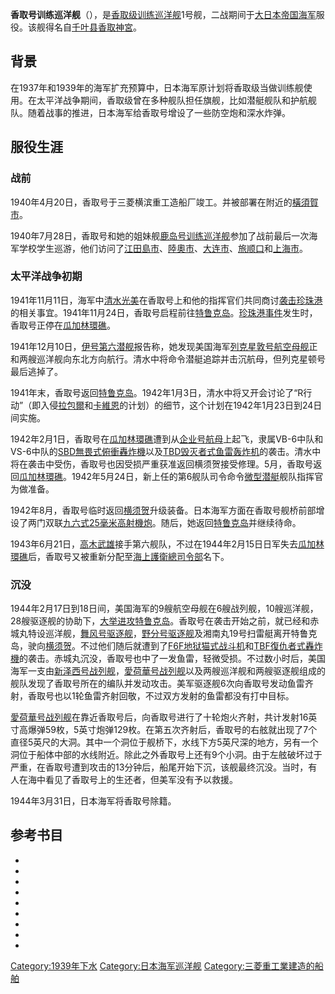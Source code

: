 {{軍艦模板
|名稱= 香取号訓練巡洋艦 <br /><small>香取</small>
|圖片= [[File:Japanese_cruiser_Katori_1940.jpg|300px]]
|照片說明= 香取號訓練巡洋艦，攝於1940年
|圖片2= 
|照片說明2= 
|艦種=訓練艦 
|艦名=日本[[香取神社|香取神社]]
|擁有國={{JAP}}
|艦級=香取級
|代號=
|前型=
|次型=
|同型=
|數量=
|製造=三菱重工橫濱造船廠
|下訂= 1937
|造價= 660萬日幣
|動工= 1938年8月24日
|下水= 1939年6月17日
|服役= 1940年4月20日
|結局= 1944年2月19日沉没
|除籍= 1944年3月31日
|狀態=
|綽號=
|榮譽=
|排水= 5890吨（标准）6180吨（满载）
|標準= 
|空載= 
|滿載= 
|長度= 129.77公尺
|闊度= 
|型寬= 15.95公尺
|型深= 
|吃水= 5.75公尺
|燃料= 
|鍋爐= 3具ホ號艦政本部式重油水管鍋爐，共輸出4,400匹馬力
|引擎= 2部艦政本部式22號10型柴油發動機，單具輸出1,800匹馬力<br>2臺艦政本部式全齒輪減速型蒸汽渦輪發動機
|出力= 8,000匹
|極速= 18節
|續航= 9,000海浬／10節
|發電機= 
|電力輸出= 
|乘員= 
|飛行=
|艦載機= 1架水上飛機 
|裝備=;完工時<ref name="重巡利根型軽巡香取型pp46-47" /><br>
2座雙聯裝[[三年式140公厘艦炮|三年式140公厘艦炮]]<br>1座雙聯裝[[八九式127公厘高射炮|八九式127公厘高射炮]]<br>2座雙聯裝[[九六式25毫米高射機炮|九六式25毫米高射機炮]]<br>2座六年式533公厘魚雷發射管<br>4具深水炸彈投擲機
|裝甲= 
|射控裝置=
|偵搜設備=
|電子設備=
|電戰系統=
|其它=
}}
'''香取号训练巡洋舰'''（{{jpn|j=香取|hg=かとり|rm=Katori|f=h}}），是[[香取级训练巡洋舰|香取级训练巡洋舰]]1号舰，二战期间于[[大日本帝国海军|大日本帝国海军]]服役。该舰得名自[[千叶县|千叶县]][[香取神宮|香取神宮]]。

== 背景 ==
在1937年和1939年的海军扩充预算中，日本海军原计划将香取级当做训练舰使用。在太平洋战争期间，香取级曾在多种舰队担任旗舰，比如潜艇舰队和护航舰队。随着战事的推进，日本海军给香取号增设了一些防空炮和深水炸弹。

== 服役生涯 ==

=== 战前 ===
1940年4月20日，香取号于三菱横滨重工造船厂竣工。并被部署在附近的[[橫須賀市|橫須賀市]]。

1940年7月28日，香取号和她的姐妹舰[[鹿岛号训练巡洋舰|鹿岛号训练巡洋舰]]参加了战前最后一次海军学校学生巡游，他们访问了[[江田島市|江田島市]]、[[陸奧市|陸奧市]]、[[大连市|大连市]]、[[旅顺口区|旅顺口]]和[[上海市|上海市]]。

=== 太平洋战争初期 ===
1941年11月11日，海军中[[清水光美|清水光美]]在香取号上和他的指挥官们共同商讨[[珍珠港事件|袭击珍珠港]]的相关事宜。1941年11月24日，香取号启程前往[[特鲁克岛|特鲁克岛]]。[[珍珠港事件|珍珠港事件]]发生时，香取号正停在[[瓜加林環礁|瓜加林環礁]]。

1941年12月10日，[[伊号第六潜舰|伊号第六潜舰]]报告称，她发现美国海军[[列星頓號航空母艦_(CV-2)|列克星敦号航空母舰]]正和两艘巡洋舰向东北方向航行。清水中将命令潜艇追踪并击沉航母，但列克星顿号最后逃掉了。

1941年末，香取号返回[[特鲁克岛|特鲁克岛]]。1942年1月3日，清水中将又开会讨论了“R行动”（即入侵[[拉包爾|拉包爾]]和[[卡維恩|卡維恩]]的计划）的细节，这个计划在1942年1月23日到24日间实施。

1942年2月1日，香取号在[[瓜加林環礁|瓜加林環礁]]遭到从[[企業號航空母艦_(CV-6)|企业号航母]]上起飞，隶属VB-6中队和VS-6中队的[[SBD無畏式俯衝轟炸機|SBD無畏式俯衝轟炸機]]以及[[TBD毁灭者式鱼雷轰炸机|TBD毁灭者式鱼雷轰炸机]]的袭击。清水中将在袭击中受伤，香取号也因受损严重获准返回横须贺接受修理。5月，香取号返回[[瓜加林環礁|瓜加林環礁]]。1942年5月24日，新上任的第6舰队司令{{Link-ja|小松辉久|小松輝久}}命令[[微型潜艇|微型潜艇]]舰队指挥官为{{Le|攻击悉尼港|attack on Sydney Harbour}}做准备。

1942年8月，香取号临时返回[[横须贺|横须贺]]升级装备。日本海军方面在香取号舰桥前部增设了两门双联[[九六式25毫米高射機炮|九六式25毫米高射機炮]]。随后，她返回[[特鲁克岛|特鲁克岛]]并继续待命。

1943年6月21日，[[高木武雄|高木武雄]]接手第六舰队，不过在1944年2月15日日军失去[[瓜加林環礁|瓜加林環礁]]后，香取号又被重新分配至[[海上護衛總司令部|海上護衛總司令部]]名下。

=== 沉没 ===
1944年2月17日到18日间，美国海军的9艘航空母舰在6艘战列舰，10艘巡洋舰，28艘驱逐舰的协助下，[[冰雹行动|大举进攻特鲁克岛]]。香取号在袭击开始之前，就已经和赤城丸特设巡洋舰，[[舞风号驱逐舰|舞风号驱逐舰]]，[[野分號驅逐艦|野分号驱逐舰]]及湘南丸19号扫雷艇离开特鲁克岛，驶向[[橫須賀市|横须贺]]。不过他们随后就遭到了[[F6F地獄貓戰鬥機|F6F地狱猫式战斗机]]和[[TBF復仇者式轟炸機|TBF復仇者式轟炸機]]的袭击。赤城丸沉没，香取号也中了一发鱼雷，轻微受损。不过数小时后，美国海军一支由[[新澤西號戰艦_(BB-62)|新泽西号战列舰]]，[[艾奧瓦號戰艦_(BB-61)|愛荷華号战列舰]]以及两艘巡洋舰和两艘驱逐舰组成的舰队发现了香取号所在的编队并发动攻击。美军驱逐舰6次向香取号发动鱼雷齐射，香取号也以1轮鱼雷齐射回敬，不过双方发射的鱼雷都没有打中目标。

[[艾奧瓦號戰艦_(BB-61)|愛荷華号战列舰]]在靠近香取号后，向香取号进行了十轮炮火齐射，共计发射16英寸高爆弹59枚，5英寸炮弹129枚。在第五次齐射后，香取号的右舷就出现了7个直径5英尺的大洞。其中一个洞位于舰桥下，水线下方5英尺深的地方，另有一个洞位于船体中部的水线附近。除此之外香取号上还有9个小洞。由于左舷破坏过于严重，在香取号遭到攻击的13分钟后，船尾开始下沉，该舰最终沉没。当时，有人在海中看见了香取号上的生还者，但美军没有予以救援。

1944年3月31日，日本海军将香取号除籍。

== 参考书目 ==
* {{Cite book|title=Warship Losses of World War Two|last=Brown|first=David|publisher=Naval Institute Press|year=1990|isbn=1-55750-914-X}}
* {{Cite book|title=Death of a Navy: Japanese Naval Action in World War II|last=D'Albas|first=Andrieu|publisher=Devin-Adair Pub|year=1965|isbn=0-8159-5302-X}}
* {{Cite book|title=A Battle History of the Imperial Japanese Navy, 1941-1945|url=https://archive.org/details/battlehistoryofi0000dull|last=Dull|first=Paul S.|authorlink=|publisher=Naval Institute Press|year=1978|isbn=0-87021-097-1|location=|chapter=}}
* {{Cite book|title=Kaigun : Strategy, Tactics, and Technology in the Imperial Japanese Navy, 1887-1941|last=Evans|first=David|authorlink=|publisher=Naval Institute Press|year=1979|isbn=0-87021-192-7|location=}}
* {{Cite book|title=The Fighting Ships of the Rising Sun: The drama of the Imperial Japanese Navy, 1895-1945|last=Howarth|first=Stephen|authorlink=|publisher=Atheneum|year=1983|isbn=0-689-11402-8|location=}}
* {{Cite book|title=Warships of the Imperial Japanese Navy, 1869-1945|last=Jentsura|first=Hansgeorg|authorlink=|publisher=Naval Institute Press|year=1976|isbn=0-87021-893-X|location=|chapter=}}
* {{Cite book|title=Japanese Cruisers of the Pacific War|last=Lacroix|first=Eric|publisher=Naval Institute Press|year=1997|isbn=0-87021-311-3|author2=Linton Wells}}
* {{Cite book|title=Cruisers of World War Two: An International Encyclopedia|last=Whitley|first=M.J.|publisher=Naval Institute Press|year=1995|isbn=1-55750-141-6}}
* {{Cite book|title=Fleets of World War II|last=Worth|first=Richard|publisher=Da Capo Press|year=2001|isbn=0-306-81116-2}}

{{日本輕巡洋艦}}

[[Category:1939年下水|Category:1939年下水]]
[[Category:日本海军巡洋舰|Category:日本海军巡洋舰]]
[[Category:三菱重工業建造的船舶|Category:三菱重工業建造的船舶]]